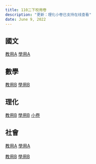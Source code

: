 ```yaml
---
title: 110二下校用卷
description: "更新：理化小卷已支持在线查看"
date: June 9, 2022
---
```




## 國文
[教用A](https://drive.google.com/file/d/1k_QDrAeoC_0to4_mcu-DK0mMa9fawdmQ/view?usp=sharing)
[學用A](https://drive.google.com/file/d/1F_5EYWGAazIudETrg72XHkWZ9qnMU4f-/view?usp=sharing)

## 數學
[教用B](https://drive.google.com/file/d/1c_nWUC8dbHKcJ0l-QIU-bLzNbd-hxaCx/view?usp=sharing)
[學用B](https://drive.google.com/file/d/1cn6T_P5cFyCn4opDvarxft0bTzi9h1bG/view?usp=sharing)

## 理化
[教用B](https://drive.google.com/file/d/1N6sGtXRPv601WpC0vimGNW6p3b221FRc/view?usp=sharing)
[學用B](https://drive.google.com/file/d/1X9x2JLA4aRS5KDy8BW4QJa34Mwrp5lqZ/view?usp=sharing)
[小卷](https://drive.google.com/drive/folders/1ix3UK1ec1GhcEc64-w8RObYOT7j1Rn-B?usp=sharing)

## 社會
[教用A](https://drive.google.com/file/d/1MaKlwyudd-B0J0ru16V-xkprJ0hKCmWC/view?usp=sharing)
[學用A](https://drive.google.com/file/d/1UF7YFviUJ00Wu2DdQWtRudCy2ZCoOIQk/view?usp=sharing)

[教用B](https://drive.google.com/file/d/1zFSCp08PBK5E2z84snvnWkaQmwet65f8/view?usp=sharing)
[學用B](https://drive.google.com/file/d/1yXU18Mfu8AYGpMzBGceOtFCZuiWU5dGN/view?usp=sharing)

